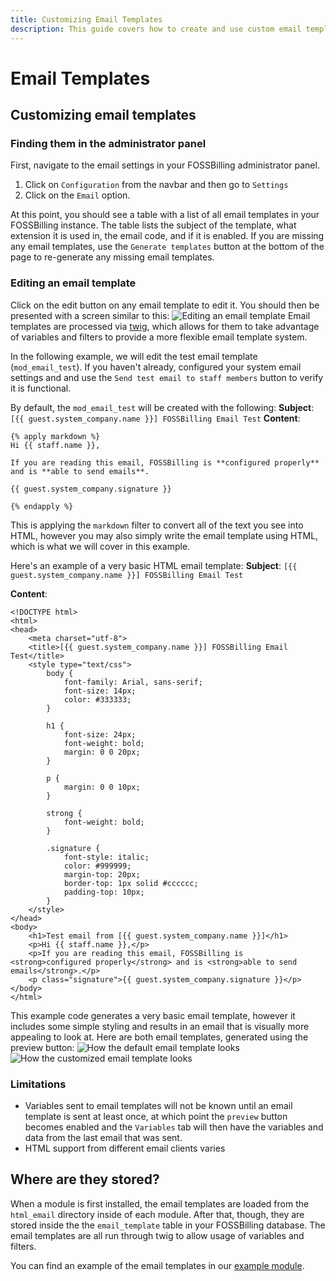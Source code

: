 ```yaml
---
title: Customizing Email Templates
description: This guide covers how to create and use custom email templates inside FOSSBilling. 
---
```


# Email Templates

## Customizing email templates

### Finding them in the administrator panel
 First, navigate to the email settings in your FOSSBilling administrator panel.
 
 1. Click on `Configuration` from the navbar and then go to `Settings`
 2. Click on the `Email` option.

At this point, you should see a table with a list of all email templates in your FOSSBilling instance. 
The table lists the subject of the template, what extension it is used in, the email code, and if it is enabled.
If you are missing any email templates, use the `Generate templates` button at the bottom of the page to re-generate any missing email templates.

### Editing an email template
Click on the edit button on any email template to edit it. You should then be presented with a screen similar to this:
![Editing an email template](/img/guides/emails/template-edit.png)
Email templates are processed via [twig](https://twig.symfony.com/), which allows for them to take advantage of variables and filters to provide a more flexible email template system.

In the following example, we will edit the test email template (`mod_email_test`). If you haven't already, configured your system email settings and and use the `Send test email to staff members` button to verify it is functional.

By default, the `mod_email_test` will be created with the following:
**Subject**:
`[{{ guest.system_company.name }}] FOSSBilling Email Test`
**Content**:
```
{% apply markdown %}
Hi {{ staff.name }},

If you are reading this email, FOSSBilling is **configured properly** 
and is **able to send emails**.

{{ guest.system_company.signature }}

{% endapply %}
```
This is applying the `markdown` filter to convert all of the text you see into HTML, however you may also simply write the email template using HTML, which is what we will cover in this example.

Here's an example of a very basic HTML email template: 
**Subject**:
`[{{ guest.system_company.name }}] FOSSBilling Email Test`

**Content**:
```
<!DOCTYPE html>
<html>
<head>
	<meta charset="utf-8">
	<title>[{{ guest.system_company.name }}] FOSSBilling Email Test</title>
	<style type="text/css">
		body {
			font-family: Arial, sans-serif;
			font-size: 14px;
			color: #333333;
		}

		h1 {
			font-size: 24px;
			font-weight: bold;
			margin: 0 0 20px;
		}

		p {
			margin: 0 0 10px;
		}

		strong {
			font-weight: bold;
		}

		.signature {
			font-style: italic;
			color: #999999;
			margin-top: 20px;
			border-top: 1px solid #cccccc;
			padding-top: 10px;
		}
	</style>
</head>
<body>
	<h1>Test email from [{{ guest.system_company.name }}]</h1>
	<p>Hi {{ staff.name }},</p>
	<p>If you are reading this email, FOSSBilling is <strong>configured properly</strong> and is <strong>able to send emails</strong>.</p>
	<p class="signature">{{ guest.system_company.signature }}</p>
</body>
</html>
```
This example code generates a very basic email template, however it includes some simple styling and results in an email that is visually more appealing to look at. Here are both email templates, generated using the preview button:
![How the default email template looks](/img/guides/emails/default-template-preview.png)
![How the customized email template looks](/img/guides/emails/custom-template-preview.png)

### Limitations

 - Variables sent to email templates will not be known until an email template is sent at least once, at which point the `preview` button becomes enabled and the `Variables` tab will then have the variables and data from the last email that was sent. 
 - HTML support from different email clients varies

## Where are they stored?

When a module is first installed, the email templates are loaded from the `html_email` directory inside of each module.
After that, though, they are stored inside the the `email_template` table in your FOSSBilling database.
The email templates are all run through twig to allow usage of variables and filters.

You can find an example of the email templates in our [example module](https://github.com/FOSSBilling/example-module/tree/main/html_email).
